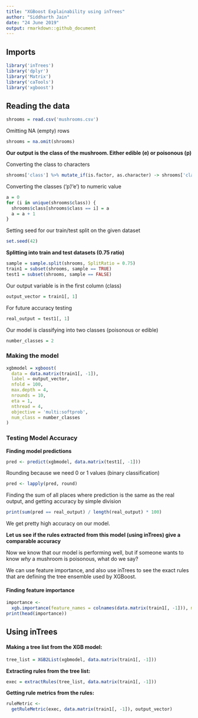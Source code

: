 ```yaml
---
title: "XGBoost Explainability using inTrees"
author: "Siddharth Jain"
date: "24 June 2019"
output: rmarkdown::github_document
---
```


## Imports
```r
library('inTrees')
library('dplyr')
library('Matrix')
library('caTools')
library('xgboost')
```

## Reading the data
```r
shrooms = read.csv('mushrooms.csv')
```
Omitting NA (empty) rows
```r
shrooms = na.omit(shrooms)
```

**Our output is the class of the mushroom. Either edible (e) or poisonous (p)**

Converting the class to characters
```r
shrooms['class'] %>% mutate_if(is.factor, as.character) -> shrooms['class']
```
Converting the classes ('p'/'e') to numeric value
```r
a = 0
for (i in unique(shrooms$class)) {
  shrooms$class[shrooms$class == i] = a
  a = a + 1
}
```
Setting seed for our train/test split on the given dataset
```r
set.seed(42)
```
**Splitting into train and test datasets (0.75 ratio)**
```r
sample = sample.split(shrooms, SplitRatio = 0.75)
train1 = subset(shrooms, sample == TRUE)
test1 = subset(shrooms, sample == FALSE)
```
Our output variable is in the first column (class)
```r
output_vector = train1[, 1]
```
For future accuracy testing
```r
real_output = test1[, 1]
```
Our model is classifying into two classes (poisonous or edible)
```r
number_classes = 2
```
### Making the model
```r
xgbmodel = xgboost(
  data = data.matrix(train1[, -1]),
  label = output_vector,
  nfold = 100,
  max.depth = 4,
  nrounds = 10,
  eta = 1,
  nthread = 4,
  objective = 'multi:softprob',
  num_class = number_classes
)
```

### Testing Model Accuracy

**Finding model predictions**
```r
pred <- predict(xgbmodel, data.matrix(test1[, -1]))
```
Rounding because we need 0 or 1 values (binary classification)
```r
pred <- lapply(pred, round)
```
Finding the sum of all places where prediction is the same as the real output, and getting accuracy by simple division
```r
print(sum(pred == real_output) / length(real_output) * 100)
```
We get pretty high accuracy on our model. 

**Let us see if the rules extracted from this model (using inTrees) give a comparable accuracy**

Now we know that our model is performing well, but if someone wants to know *why* a mushroom is poisonous, what do we say?

We can use feature importance, and also use inTrees to see the exact rules that are defining the tree ensemble used by XGBoost.

#### Finding feature importance
```r
importance <-
  xgb.importance(feature_names = colnames(data.matrix(train1[, -1])), model = xgbmodel)
print(head(importance))
```


## Using inTrees

#### Making a tree list from the XGB model:
```r
tree_list = XGB2List(xgbmodel, data.matrix(train1[, -1]))
```
**Extracting rules from the tree list:**
```r
exec = extractRules(tree_list, data.matrix(train1[, -1]))
```
**Getting rule metrics from the rules:**
```r
ruleMetric <-
  getRuleMetric(exec, data.matrix(train1[, -1]), output_vector)
```